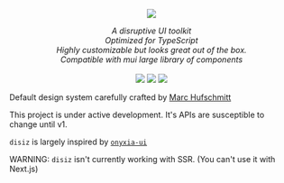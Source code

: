 
<Meta title="Documentation/Introduction" />

<div style={{ margin: '0 auto', maxWidth: '600px', color: 'white', textAlign: 'center' }}>
<p align="center">
    <img src="https://user-images.githubusercontent.com/6702424/120405033-efe83900-c347-11eb-9a7c-7b680c26a18c.png"/>  
</p>
<p align="center">
    <i>A disruptive UI toolkit</i><br/>
    <i>Optimized for TypeScript</i><br/>
    <i>Highly customizable but looks great out of the box.</i><br/>
    <i>Compatible with mui large library of components</i>
    <br/>
    <br/>
    <img src="https://github.com/InseeFrLab/disiz/workflows/ci/badge.svg?branch=main"/>
    <img src="https://img.shields.io/npm/dw/disiz"/>
    <img src="https://img.shields.io/npm/l/disiz"/>
</p>

Default design system carefully crafted by [Marc Hufschmitt](http://marchufschmitt.fr/)

This project is under active development. It's APIs are susceptible to change until v1.

`disiz` is largely inspired by [`onyxia-ui`](https://github.com/InseeFrlab/onyxia-ui)

WARNING: `disiz` isn't currently working with SSR. (You can't use it with Next.js)

</div>
